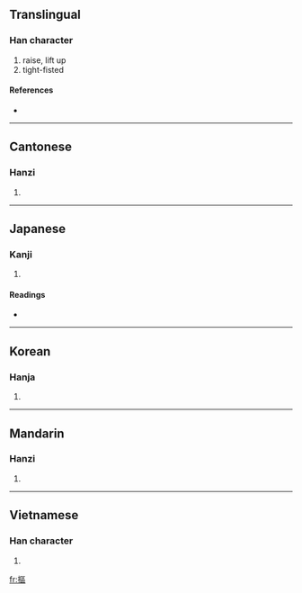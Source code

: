 {{also|抠}}
==Translingual==

===Han character===
{{Han char|rn=64|rad=手|as=11|sn=14|four=5101<sub>6</sub>|canj=手尸口口 (QSRR)}}

# raise, lift up
# tight-fisted

====References====
* {{Han ref|kx=0451.240|dkj=12638|dj=0802.030|hdz=31943.040|uh=6473|ud=25715|bh=E1E0|bd=57824}}

----

==Cantonese==

===Hanzi===
{{yue-hanzi|jyut=|y=kau1}}

# {{defn|Cantonese|sort=手11}}

----

==Japanese==

===Kanji===
{{ja-kanji|grade=|rs=手11}}

# {{defn|Japanese}}

====Readings====
* {{ja-readings|on=[[こう]] (kō), [[く]] (ku), [[おう]] (ō), [[う]] (u)|kun=[[ひろう]] (hirou)}}

----

==Korean==

===Hanja===
{{ko-hanja|hangeul=구|eumhun=|rv=gu|mr=ku|y=kwu}}

# {{defn|Korean|sort=手11}}

----

==Mandarin==

===Hanzi===
{{cmn-hanzi|sim=抠|pin=[[kōu]] ([[kou1]]), [[shè]] ([[she4]])|wg=k'ou<sup>1</sup>, she<sup>4</sup>}}

# {{defn|Mandarin|sort=手11}}

----

==Vietnamese==

===Han character===
{{vi-hantu|[[khu]], [[khua]], [[so]], [[xô]], [[xua]], [[đùa]], [[khùa]], [[khuá]], [[sù]]|rs=手11}}

# {{defn|Vietnamese|sort=手11}}

[[fr:摳]]
